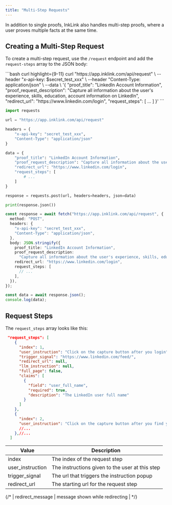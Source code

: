 ```yaml
---
title: "Multi-Step Requests"
---
```


In addition to single proofs, InkLink also handles multi-step proofs, where a user proves multiple facts at the same time.

## Creating a Multi-Step Request

To create a multi-step request, use the `/request` endpoint and add the `request-steps` array to the JSON body:

<CodeGroup>
```bash curl highlight={9-11}
curl "https://app.inklink.com/api/request" \
  --header "x-api-key: $secret_test_xxx" \
  --header "Content-Type: application/json" \
  --data \
  '{
    "proof_title": "LinkedIn Account Information",
    "proof_request_description": "Capture all information about the user's experience, skills, education, account information on LinkedIn",
    "redirect_url": "https://www.linkedin.com/login",
    "request_steps": [
      ...
    ]
  }'
```

```python Python highlight={14-16}
import requests

url = "https://app.inklink.com/api/request"

headers = {
    "x-api-key": "secret_test_xxx",
    "Content-Type": "application/json"
}

data = {
    "proof_title": "LinkedIn Account Information",
    "proof_request_description": "Capture all information about the user's experience, skills, education, account information on LinkedIn",
    "redirect_url": "https://www.linkedin.com/login",
    "request_steps": [
        # ...
    ]
}

response = requests.post(url, headers=headers, json=data)

print(response.json())
```

```typescript Typescript highlight={12-14}
const response = await fetch("https://app.inklink.com/api/request", {
  method: "POST",
  headers: {
    "x-api-key": "secret_test_xxx",
    "Content-Type": "application/json",
  },
  body: JSON.stringify({
    proof_title: "LinkedIn Account Information",
    proof_request_description:
      "Capture all information about the user's experience, skills, education, account information on LinkedIn",
    redirect_url: "https://www.linkedin.com/login",
    request_steps: [
      // ...
    ],
  }),
});

const data = await response.json();
console.log(data);
```

</CodeGroup>

## Request Steps

The `request_steps` array looks like this:

```json json
 "request_steps": [
    {
      "index": 1,
      "user_instruction": "Click on the capture button after you login",
      "trigger_signal": "https://www.linkedin.com/feed/",
      "redirect_url": null,
      "llm_instruction": null,
      "full_page": false,
      "claims": [
        {
          "field": "user_full_name",
          "required": true,
          "description": "The LinkedIn user full name"
        }
      ]
    },
    {
      "index": 2,
      "user_instruction": "Click on the capture button after you find your work experience"
      //...
    },//...
  ]
```

| Value            | Description                                     |
| ---------------- | ----------------------------------------------- |
| index            | The index of the request step                   |
| user_instruction | The instructions given to the user at this step |
| trigger_signal   | The url that triggers the instruction popup     |
| redirect_url     | The starting url for the request step           |

{/* | redirect_message | message shown while redirecting             | */}
